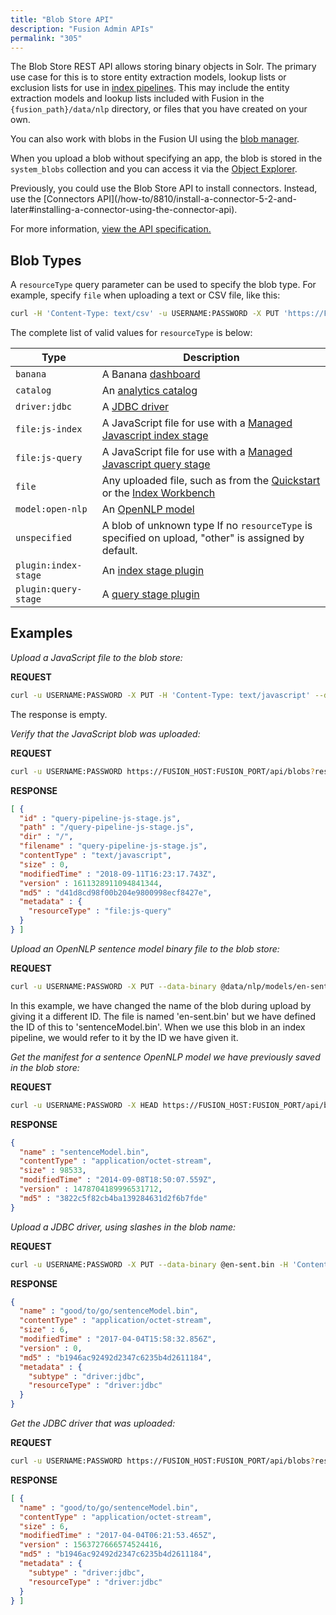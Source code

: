 ```yaml
---
title: "Blob Store API"
description: "Fusion Admin APIs"
permalink: "305"
---
```


The Blob Store REST API allows storing binary objects in Solr. The primary use case for this is to store entity extraction models, lookup lists or exclusion lists for use in [index pipelines](/fusion/5.9/8799/index-pipeline-stages). This may include the entity extraction models and lookup lists included with Fusion in the `{fusion_path}/data/nlp` directory, or files that you have created on your own.

You can also work with blobs in the Fusion UI using the [blob manager](/fusion/5.9/153/blob-storage#the-blob-manager).

When you upload a blob without specifying an app, the blob is stored in the `system_blobs` collection and you can access it via the [Object Explorer](/how-to/894/use-the-object-explorer).

<Note>
Previously, you could use the Blob Store API to install connectors. Instead, use the [Connectors API](/how-to/8810/install-a-connector-5-2-and-later#installing-a-connector-using-the-connector-api).
</Note>

For more information, [view the API specification.](?open-api=true)

## Blob Types

A `resourceType` query parameter can be used to specify the blob type. For example, specify `file` when uploading a text or CSV file, like this:

```bash
curl -H 'Content-Type: text/csv' -u USERNAME:PASSWORD -X PUT 'https://FUSION_HOST:FUSION_PORT/api/apps/APP_NAME/blobs/quickstart/EXAMPLE.csv?resourceType=file' --data-binary @/path/EXAMPLE.csv
```

The complete list of valid values for `resourceType` is below:

| Type | Description |
| --- | --- |
| `banana` | A Banana [dashboard](/fusion/5.9/139/dashboards) |
| `catalog` | An [analytics catalog](/fusion/5.9/329/catalog-api) |
| `driver:jdbc` | A [JDBC driver](/how-to/916/upload-a-jdbc-driver-to-fusion-server) |
| `file:js-index` | A JavaScript file for use with a [Managed Javascript index stage](/fusion/5.9/217/managed-java-script-index-stage) |
| `file:js-query` | A JavaScript file for use with a [Managed Javascript query stage](/fusion/5.9/258/managed-java-script-stage) |
| `file` | Any uploaded file, such as from the [Quickstart](/how-to/660/quickstart) or the [Index Workbench](/fusion/5.9/158/index-workbench) |
| `model:open-nlp` | An [OpenNLP model](/fusion/5.9/221/open-nlp-ner-extraction-index-stage) |
| `unspecified` | A blob of unknown type  If no `resourceType` is specified on upload, "other" is assigned by default. |
| `plugin:index-stage` | An [index stage plugin](/fusion/5.9/159/index-stage-sdk) |
| `plugin:query-stage` | A [query stage plugin](/fusion/5.9/hbu2ug/query-stage-sdk) |

## Examples

*Upload a JavaScript file to the blob store:*

**REQUEST**

```bash
curl -u USERNAME:PASSWORD -X PUT -H 'Content-Type: text/javascript' --data-binary @query-pipeline-js-stage.js https://FUSION_HOST:FUSION_PORT/api/blobs/query-pipeline-js-stage.js?resourceType=file:js-query
```

The response is empty.

*Verify that the JavaScript blob was uploaded:*

**REQUEST**

```bash
curl -u USERNAME:PASSWORD https://FUSION_HOST:FUSION_PORT/api/blobs?resourceType=file:js-query
```

**RESPONSE**

```json
[ {
  "id" : "query-pipeline-js-stage.js",
  "path" : "/query-pipeline-js-stage.js",
  "dir" : "/",
  "filename" : "query-pipeline-js-stage.js",
  "contentType" : "text/javascript",
  "size" : 0,
  "modifiedTime" : "2018-09-11T16:23:17.743Z",
  "version" : 1611328911094841344,
  "md5" : "d41d8cd98f00b204e9800998ecf8427e",
  "metadata" : {
    "resourceType" : "file:js-query"
  }
} ]

```

*Upload an OpenNLP sentence model binary file to the blob store:*

**REQUEST**

```bash
curl -u USERNAME:PASSWORD -X PUT --data-binary @data/nlp/models/en-sent.bin -H 'Content-type: application/octet-stream' https://FUSION_HOST:FUSION_PORT/api/blobs/sentenceModel.bin

```

<Note>
In this example, we have changed the name of the blob during upload by giving it a different ID. The file is named 'en-sent.bin' but we have defined the ID of this to 'sentenceModel.bin'. When we use this blob in an index pipeline, we would refer to it by the ID we have given it.
</Note>



*Get the manifest for a sentence OpenNLP model we have previously saved in the blob store:*

**REQUEST**

```bash
curl -u USERNAME:PASSWORD -X HEAD https://FUSION_HOST:FUSION_PORT/api/blobs/sentenceModel.bin

```

**RESPONSE**

```json
{
  "name" : "sentenceModel.bin",
  "contentType" : "application/octet-stream",
  "size" : 98533,
  "modifiedTime" : "2014-09-08T18:50:07.559Z",
  "version" : 1478704189996531712,
  "md5" : "3822c5f82cb4ba139284631d2f6b7fde"
}

```

*Upload a JDBC driver, using slashes in the blob name:*

**REQUEST**

```bash
curl -u USERNAME:PASSWORD -X PUT --data-binary @en-sent.bin -H 'Content-length: 6' -H 'Content-type: application/octet-stream' https://FUSION_HOST:FUSION_PORT/api/blobs/good/to/go/sentenceModel.bin?resourceType=driver:jdbc

```

**RESPONSE**

```json
{
  "name" : "good/to/go/sentenceModel.bin",
  "contentType" : "application/octet-stream",
  "size" : 6,
  "modifiedTime" : "2017-04-04T15:58:32.856Z",
  "version" : 0,
  "md5" : "b1946ac92492d2347c6235b4d2611184",
  "metadata" : {
    "subtype" : "driver:jdbc",
    "resourceType" : "driver:jdbc"
  }
}

```

*Get the JDBC driver that was uploaded:*

**REQUEST**

```bash
curl -u USERNAME:PASSWORD https://FUSION_HOST:FUSION_PORT/api/blobs?resourceType=driver:jdbc

```

**RESPONSE**

```json
[ {
  "name" : "good/to/go/sentenceModel.bin",
  "contentType" : "application/octet-stream",
  "size" : 6,
  "modifiedTime" : "2017-04-04T06:21:53.465Z",
  "version" : 1563727666574524416,
  "md5" : "b1946ac92492d2347c6235b4d2611184",
  "metadata" : {
    "subtype" : "driver:jdbc",
    "resourceType" : "driver:jdbc"
  }
} ]

```